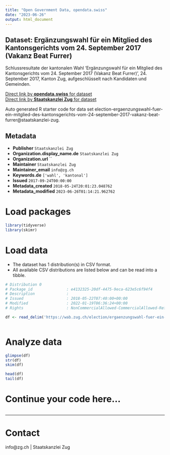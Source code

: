 ```yaml
---
title: "Open Government Data, opendata.swiss"
date: "2023-06-26"
output: html_document
---
```


## Dataset: Ergänzungswahl für ein Mitglied des Kantonsgerichts vom 24. September 2017 (Vakanz Beat Furrer)

Schlussresultate der kantonalen Wahl 'Ergänzungswahl für ein Mitglied des Kantonsgerichts vom 24. September 2017 (Vakanz Beat Furrer)', 24. September 2017, Kanton Zug, aufgeschlüsselt nach Kandidaten und Gemeinden.

[Direct link by **opendata.swiss** for dataset](https://opendata.swiss/de/dataset/erganzungswahl-fur-ein-mitglied-des-kantonsgerichts-vom-24-september-2017-vakanz-beat-furrer)<br>
[Direct link by **Staatskanzlei Zug** for dataset](https://wab.zug.ch/election/ergaenzungswahl-fuer-ein-mitglied-des-kantonsgerichts-vom-24-september-2017-vakanz-beat-furrer/data)

Auto generated R starter code for data set election-ergaenzungswahl-fuer-ein-mitglied-des-kantonsgerichts-vom-24-september-2017-vakanz-beat-furrer@staatskanzlei-zug.

## Metadata

- **Publisher** `Staatskanzlei Zug`
- **Organization.display_name.de** `Staatskanzlei Zug`
- **Organization.url** ``
- **Maintainer** `Staatskanzlei Zug`
- **Maintainer_email** `info@zg.ch`
- **Keywords.de** `['wahl', 'kantonal']`
- **Issued** `2017-09-24T00:00:00`
- **Metadata_created** `2018-05-24T20:01:23.048762`
- **Metadata_modified** `2023-06-26T01:14:21.962762`


# Load packages

```r

library(tidyverse)
library(skimr)

```

# Load data

-   The dataset has 1 distribution(s) in CSV format.
-   All available CSV distributions are listed below and can be read into a tibble.

```r

# Distribution 0
# Package_id               : e4132325-20df-4475-9eca-623e5c6f94f4
# Description              : 
# Issued                   : 2018-05-22T07:40:00+00:00
# Modified                 : 2022-01-19T06:36:24+00:00
# Rights                   : NonCommercialAllowed-CommercialAllowed-ReferenceRequired

df <- read_delim('https://wab.zug.ch/election/ergaenzungswahl-fuer-ein-mitglied-des-kantonsgerichts-vom-24-september-2017-vakanz-beat-furrer/data-csv')



```

# Analyze data

```r

glimpse(df)
str(df)
skim(df)

head(df)
tail(df)

```

# Continue your code here...

```r

```

------------------------------------------------------------------------

# Contact

info@zg.ch | Staatskanzlei Zug
